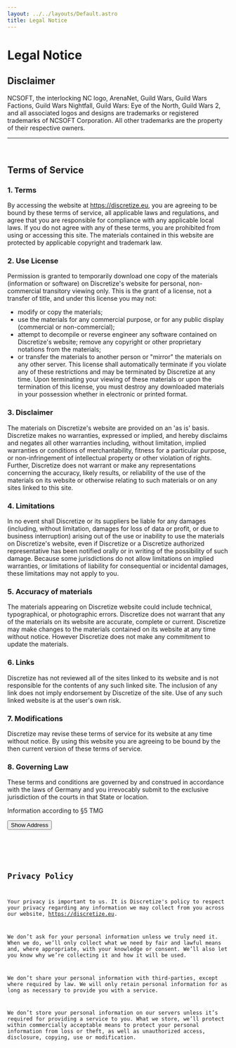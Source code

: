 ```yaml
---
layout: ../../layouts/Default.astro
title: Legal Notice
---
```


# Legal Notice


## Disclaimer 
NCSOFT, the interlocking NC logo, ArenaNet, Guild Wars, Guild Wars Factions, Guild Wars Nightfall, Guild Wars: Eye of the North, Guild Wars 2, and all associated logos and designs are trademarks or registered trademarks of NCSOFT Corporation. All other trademarks are the property of their respective owners.

---
<br/>

## Terms of Service 

### 1. Terms

By accessing the website at https://discretize.eu, you are agreeing to be bound by these terms of service, all applicable laws and regulations, and agree that you are responsible for compliance with any applicable local laws. If you do not agree with any of these terms, you are prohibited from using or accessing this site. The materials contained in this website are protected by applicable copyright and trademark law.

### 2. Use License

Permission is granted to temporarily download one copy of the materials (information or software) on Discretize's website for personal, non-commercial transitory viewing only. This is the grant of a license, not a transfer of title, and under this license you may not:
- modify or copy the materials;
- use the materials for any commercial purpose, or for any public display (commercial or non-commercial);
- attempt to decompile or reverse engineer any software contained on Discretize's website; remove any copyright or other proprietary notations from the materials;
- or transfer the materials to another person or "mirror" the materials on any other server.
This license shall automatically terminate if you violate any of these restrictions and may be terminated by Discretize at any time. Upon terminating your viewing of these materials or upon the termination of this license, you must destroy any downloaded materials in your possession whether in electronic or printed format.

### 3. Disclaimer
The materials on Discretize's website are provided on an 'as is' basis. Discretize makes no warranties, expressed or implied, and hereby disclaims and negates all other warranties including, without limitation, implied warranties or conditions of merchantability, fitness for a particular purpose, or non-infringement of intellectual property or other violation of rights. Further, Discretize does not warrant or make any representations concerning the accuracy, likely results, or reliability of the use of the materials on its website or otherwise relating to such materials or on any sites linked to this site.

### 4. Limitations

In no event shall Discretize or its suppliers be liable for any damages (including, without limitation, damages for loss of data or profit, or due to business interruption) arising out of the use or inability to use the materials on Discretize's website, even if Discretize or a Discretize authorized representative has been notified orally or in writing of the possibility of such damage. Because some jurisdictions do not allow limitations on implied warranties, or limitations of liability for consequential or incidental damages, these limitations may not apply to you.

### 5. Accuracy of materials
The materials appearing on Discretize website could include technical, typographical, or photographic errors. Discretize does not warrant that any of the materials on its website are accurate, complete or current. Discretize may make changes to the materials contained on its website at any time without notice. However Discretize does not make any commitment to update the materials.

### 6. Links
Discretize has not reviewed all of the sites linked to its website and is not responsible for the contents of any such linked site. The inclusion of any link does not imply endorsement by Discretize of the site. Use of any such linked website is at the user's own risk.

### 7. Modifications
Discretize may revise these terms of service for its website at any time without notice. By using this website you are agreeing to be bound by the then current version of these terms of service.


### 8. Governing Law

These terms and conditions are governed by and construed in accordance with the laws of Germany and you irrevocably submit to the exclusive jurisdiction of the courts in that State or location.


Information according to §5 TMG

<button class="btn btn-primary" onclick="document.getElementById('address').innerHTML = window.atob('TWFudWVsIEhhYWcKU2NobG/fc3RyLiAxNQo3OTU4NSBTdGVpbmVuCkdlcm1hbnkKcG9zdG1hc3RlcitkaXNjcmV0aXplQGhhYWcuc28=')">Show Address</button>

<code id="address" class="mb-4"/>

<div class="mb-4" />

## Privacy Policy

Your privacy is important to us. It is Discretize's policy to respect your privacy regarding any information we may collect from you across our website, https://discretize.eu.

We don’t ask for your personal information unless we truly need it. When we do, we’ll only collect what we need by fair and lawful means and, where appropriate, with your knowledge or consent. We’ll also let you know why we’re collecting it and how it will be used.

We don’t share your personal information with third-parties, except where required by law. We will only retain personal information for as long as necessary to provide you with a service.

We don’t store your personal information on our servers unless it’s required for providing a service to you. What we store, we’ll protect within commercially acceptable means to protect your personal information from loss or theft, as well as unauthorized access, disclosure, copying, use or modification.